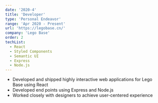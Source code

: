 ```yaml
---
date: '2020-4'
title: 'Developer'
type: 'Personal Endeavor'
range: 'Apr 2020 - Present'
url: 'https://legobase.cn/'
company: 'Lego Base'
order: 2
techList:
  - React
  - Styled Components
  - Semantic UI
  - Express
  - Node.js
---
```


- Developed and shipped highly interactive web applications for Lego Base using React
- Developed end points using Express and Node.js
- Worked closely with designers to achieve user-centered experience
